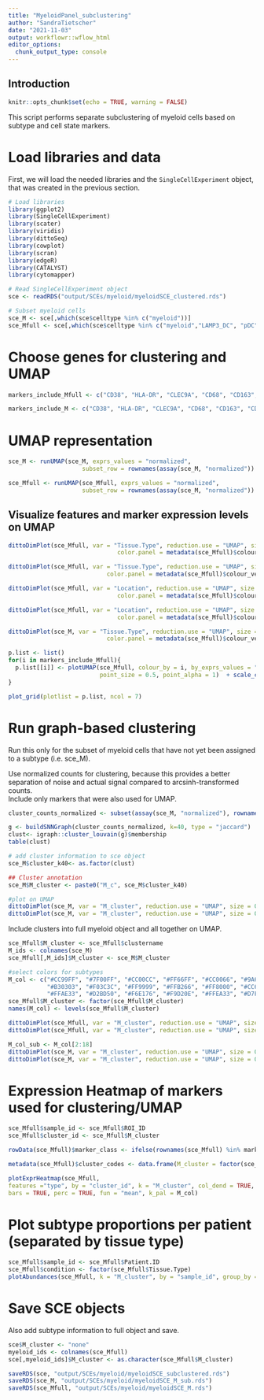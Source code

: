 ```yaml
---
title: "MyeloidPanel_subclustering"
author: "SandraTietscher"
date: "2021-11-03"
output: workflowr::wflow_html
editor_options:
  chunk_output_type: console
---
```


## Introduction


```r
knitr::opts_chunk$set(echo = TRUE, warning = FALSE)
```

This script performs separate subclustering of myeloid cells based on subtype and cell state markers.


# Load libraries and data

First, we will load the needed libraries and the `SingleCellExperiment` object, that was created in the previous section.

```r
# Load libraries
library(ggplot2)
library(SingleCellExperiment)
library(scater)
library(viridis)
library(dittoSeq)
library(cowplot)
library(scran)
library(edgeR)
library(CATALYST)
library(cytomapper)

# Read SingleCellExperiment object
sce <- readRDS("output/SCEs/myeloid/myeloidSCE_clustered.rds")

# Subset myeloid cells
sce_M <- sce[,which(sce$celltype %in% c("myeloid"))]
sce_Mfull <- sce[,which(sce$celltype %in% c("myeloid","LAMP3_DC", "pDC", "neutrophil"))]
```

# Choose genes for clustering and UMAP

```r

markers_include_Mfull <- c("CD38", "HLA-DR", "CLEC9A", "CD68", "CD163", "CD11b", "CD204", "CD11c", "CD1c", "CD16", "MMP9", "CD274", "STING", "IDO", "CD33", "Arginase-1", "CD209", "CD40", "CD4", "CD14", "CD206", "LAMP3", "CD303", "MPO")

markers_include_M <- c("CD38", "HLA-DR", "CLEC9A", "CD68", "CD163", "CD11b", "CD204", "CD11c", "CD1c", "CD16", "MMP9", "CD274", "STING", "IDO", "CD33", "Arginase-1", "CD209", "CD40", "CD4", "CD14", "CD206")
```

# UMAP representation

```r

sce_M <- runUMAP(sce_M, exprs_values = "normalized", 
                     subset_row = rownames(assay(sce_M, "normalized")) %in% markers_include_M)

sce_Mfull <- runUMAP(sce_Mfull, exprs_values = "normalized", 
                     subset_row = rownames(assay(sce_M, "normalized")) %in% markers_include_Mfull)
```

## Visualize features and marker expression levels on UMAP

```r
dittoDimPlot(sce_Mfull, var = "Tissue.Type", reduction.use = "UMAP", size = 0.5, 
                               color.panel = metadata(sce_Mfull)$colour_vectors$tissuetype, opacity = 0.3) 

dittoDimPlot(sce_Mfull, var = "Tissue.Type", reduction.use = "UMAP", size = 0.5, 
                            color.panel = metadata(sce_Mfull)$colour_vectors$tissuetype, split.by = "Tissue.Type", opacity = 0.5)

dittoDimPlot(sce_Mfull, var = "Location", reduction.use = "UMAP", size = 0.5, 
                               color.panel = metadata(sce_Mfull)$colour_vectors$Location, opacity = 0.3)

dittoDimPlot(sce_Mfull, var = "Location", reduction.use = "UMAP", size = 0.5, 
                               color.panel = metadata(sce_Mfull)$colour_vectors$Location, split.by = "Location",opacity = 0.5)

dittoDimPlot(sce_M, var = "Tissue.Type", reduction.use = "UMAP", size = 0.5, 
                            color.panel = metadata(sce_Mfull)$colour_vectors$tissuetype, split.by = "Tissue.Type", opacity = 0.5)
```

```r
p.list <- list()
for(i in markers_include_Mfull){
  p.list[[i]] <- plotUMAP(sce_Mfull, colour_by = i, by_exprs_values = "scaled", 
                          point_size = 0.5, point_alpha = 1)  + scale_colour_gradient2(name = i, low = "#2166ac", mid = "white", high = "#b2182b", limits = c(-3, 3), na.value = "#b2182b")
}

plot_grid(plotlist = p.list, ncol = 7)
```


# Run graph-based clustering

Run this only for the subset of myeloid cells that have not yet been assigned to a subtype (i.e. sce_M).

Use normalized counts for clustering, because this provides a better separation of noise and actual signal compared to arcsinh-transformed counts.  
Include only markers that were also used for UMAP.


```r
cluster_counts_normalized <- subset(assay(sce_M, "normalized"), rownames(assay(sce_M, "normalized")) %in% markers_include_M)

g <- buildSNNGraph(cluster_counts_normalized, k=40, type = "jaccard")
clust<- igraph::cluster_louvain(g)$membership
table(clust)

# add cluster information to sce object
sce_M$cluster_k40<- as.factor(clust)

## Cluster annotation
sce_M$M_cluster <- paste0("M_c", sce_M$cluster_k40)

#plot on UMAP
dittoDimPlot(sce_M, var = "M_cluster", reduction.use = "UMAP", size = 0.5)
dittoDimPlot(sce_M, var = "M_cluster", reduction.use = "UMAP", size = 0.5, split.by = "M_cluster")
```

Include clusters into full myeloid object and all together on UMAP.

```r
sce_Mfull$M_cluster <- sce_Mfull$clustername
M_ids <- colnames(sce_M)
sce_Mfull[,M_ids]$M_cluster <- sce_M$M_cluster

#select colors for subtypes
M_col <- c("#CC99FF", "#7F00FF", "#CC00CC", "#FF66FF", "#CC0066", "#9A6767", "#990000", 
           "#B30303", "#F03C3C", "#FF9999", "#FFB266", "#FF8000", "#CC6600", "#E6A73A",
           "#FFAE33", "#D2BD50", "#F6E176", "#F9D20E", "#FFEA33", "#D7FF33")
sce_Mfull$M_cluster <- factor(sce_Mfull$M_cluster)
names(M_col) <- levels(sce_Mfull$M_cluster)

dittoDimPlot(sce_Mfull, var = "M_cluster", reduction.use = "UMAP", size = 0.5, color.panel = M_col, do.label = TRUE, labels.size = 3)
dittoDimPlot(sce_Mfull, var = "M_cluster", reduction.use = "UMAP", size = 0.5, split.by = "M_cluster")

M_col_sub <- M_col[2:18]
dittoDimPlot(sce_M, var = "M_cluster", reduction.use = "UMAP", size = 0.5, color.panel = M_col_sub, do.label = TRUE, labels.size = 3)
dittoDimPlot(sce_M, var = "M_cluster", reduction.use = "UMAP", size = 0.5, color.panel = M_col_sub)
```

# Expression Heatmap of markers used for clustering/UMAP

```r
sce_Mfull$sample_id <- sce_Mfull$ROI_ID
sce_Mfull$cluster_id <- sce_Mfull$M_cluster

rowData(sce_Mfull)$marker_class <- ifelse(rownames(sce_Mfull) %in% markers_include_Mfull, "type", "none")

metadata(sce_Mfull)$cluster_codes <- data.frame(M_cluster = factor(sce_Mfull$M_cluster))

plotExprHeatmap(sce_Mfull, 
features ="type", by = "cluster_id", k = "M_cluster", col_dend = TRUE, assay = "counts", scale = "last",
bars = TRUE, perc = TRUE, fun = "mean", k_pal = M_col)
```

# Plot subtype proportions per patient (separated by tissue type)

```r
sce_Mfull$sample_id <- sce_Mfull$Patient.ID
sce_Mfull$condition <- factor(sce_Mfull$Tissue.Type)
plotAbundances(sce_Mfull, k = "M_cluster", by = "sample_id", group_by = "condition")
```

# Save SCE objects

Also add subtype information to full object and save.

```r
sce$M_cluster <- "none"
myeloid_ids <- colnames(sce_Mfull)
sce[,myeloid_ids]$M_cluster <- as.character(sce_Mfull$M_cluster)

saveRDS(sce, "output/SCEs/myeloid/myeloidSCE_subclustered.rds")
saveRDS(sce_M, "output/SCEs/myeloid/myeloidSCE_M_sub.rds")
saveRDS(sce_Mfull, "output/SCEs/myeloid/myeloidSCE_M.rds")
```


